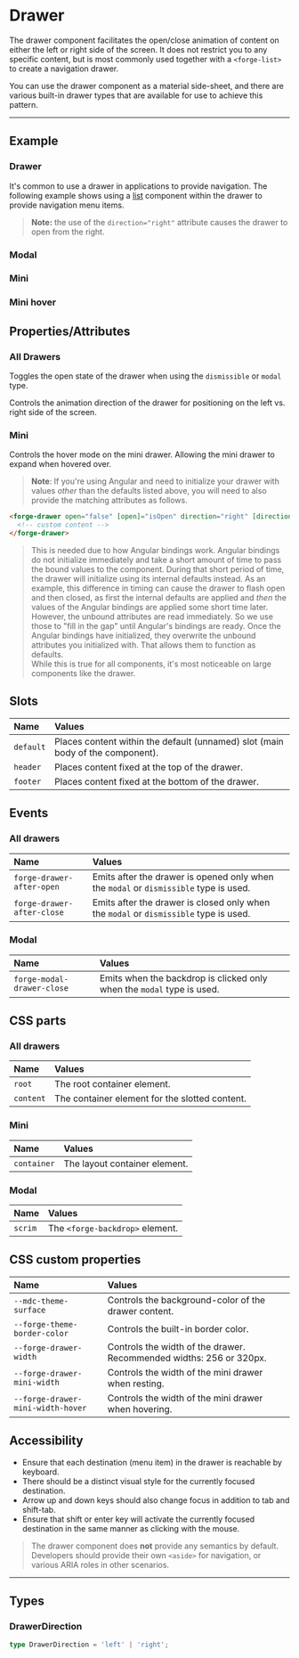 
<PageSection>

# Drawer

The drawer component facilitates the open/close animation of content on either the left or right side of the screen. It does not restrict
you to any specific content, but is most commonly used together with a `<forge-list>` to create a navigation drawer.

You can use the drawer component as a material side-sheet, and there are various built-in drawer types that are available for use to achieve this pattern.

</PageSection>

---

<PageSection>

## Example

### Drawer

It's common to use a drawer in applications to provide navigation. The following example shows using a [list](?path=/docs/components-list--default) component within the
drawer to provide navigation menu items.

<LiveDemo fullWidth padded={false} layout="column" codeHtml={DrawerCodeHtml()}>
  <DrawerDemo />
</LiveDemo>

> **Note:** the use of the `direction="right"` attribute causes the drawer to open from the right.

### Modal

<LiveDemo fullWidth padded={false} layout="column" codeHtml={DrawerModalCodeHtml()} codeTs={DrawerModalCodeTs()}>
  <ModalDemo open />
</LiveDemo>

### Mini

<LiveDemo fullWidth padded={false} layout="column" codeHtml={DrawerMiniCodeHtml()}>
  <MiniDemo />
</LiveDemo>

### Mini hover

<LiveDemo fullWidth padded={false} layout="column" codeHtml={DrawerMiniHoverCodeHtml()}>
  <MiniDemo hover />
</LiveDemo>

</PageSection>

<PageSection>

## Properties/Attributes

### All Drawers

<PropertyDef name="open" type="boolean" defaultValue="true">

Toggles the open state of the drawer when using the `dismissible` or `modal` type.

</PropertyDef>

<PropertyDef name="direction" type="DrawerDirection" defaultValue="&quot;left&quot;">

Controls the animation direction of the drawer for positioning on the left vs. right side of the screen.

</PropertyDef>

### Mini

<PropertyDef name="hover" type="boolean" defaultValue="null">

Controls the hover mode on the mini drawer. Allowing the mini drawer to expand when hovered over.

</PropertyDef>

> **Note**: If you're using Angular and need to initialize your drawer with values _other_ than the defaults listed above, you will need to also provide the matching attributes as follows.
```html
<forge-drawer open="false" [open]="isOpen" direction="right" [direction]="drawerDirection">
  <!-- custom content -->
</forge-drawer>
```
> This is needed due to how Angular bindings work. Angular bindings do not initialize immediately and take a short amount of time to pass the bound values to the component. During that short period of time, the drawer will initialize using its internal defaults instead. As an example, this difference in timing can cause the drawer to flash open and then closed, as first the internal defaults are applied and _then_ the values of the Angular bindings are applied some short time later. However, the unbound attributes are read immediately. So we use those to "fill in the gap" until Angular's bindings are ready. Once the Angular bindings have initialized, they overwrite the unbound attributes you initialized with. That allows them to function as defaults.  
> While this is true for all components, it's most noticeable on large components like the drawer.

</PageSection>

<PageSection>

## Slots

| Name               | Values
| :------------------| :-----------------
| `default`          | Places content within the default (unnamed) slot (main body of the component).
| `header`             | Places content fixed at the top of the drawer.
| `footer`             | Places content fixed at the bottom of the drawer.

</PageSection>

<PageSection>

## Events

### All drawers

| Name                      | Values
| :-------------------------| :-----------------
| `forge-drawer-after-open`   | Emits after the drawer is opened only when the `modal` or `dismissible` type is used.
| `forge-drawer-after-close`  | Emits after the drawer is closed only when the `modal` or `dismissible` type is used.

### Modal

| Name                      | Values
| :-------------------------| :-----------------
| `forge-modal-drawer-close`  | Emits when the backdrop is clicked only when the `modal` type is used.


</PageSection>

<PageSection>

## CSS parts

### All drawers

| Name                            | Values
| :-------------------------------| :-----------------
| `root`                          | The root container element.
| `content`                       | The container element for the slotted content.

### Mini

| Name                            | Values
| :-------------------------------| :-----------------
| `container`                     | The layout container element.

### Modal

| Name                            | Values
| :-------------------------------| :-----------------
| `scrim`                         | The `<forge-backdrop>` element.

</PageSection>

<PageSection>

## CSS custom properties

| Name                                           | Values
| :----------------------------------------------| :-----------------
| `--mdc-theme-surface`                          | Controls the background-color of the drawer content.
| `--forge-theme-border-color`                   | Controls the built-in border color.
| `--forge-drawer-width`                         | Controls the width of the drawer. Recommended widths: 256 or 320px.
| `--forge-drawer-mini-width`                    | Controls the width of the mini drawer when resting.
| `--forge-drawer-mini-width-hover`              | Controls the width of the mini drawer when hovering.

</PageSection>

<PageSection>

## Accessibility

- Ensure that each destination (menu item) in the drawer is reachable by keyboard.
- There should be a distinct visual style for the currently focused destination.
- Arrow up and down keys should also change focus in addition to tab and shift-tab.
- Ensure that shift or enter key will activate the currently focused destination in the same manner as clicking with the mouse.

> The drawer component does **not** provide any semantics by default. Developers should provide their own `<aside>` for navigation,
> or various ARIA roles in other scenarios.

</PageSection>

---

<PageSection>

## Types

### DrawerDirection

```ts
type DrawerDirection = 'left' | 'right';
```

</PageSection>
